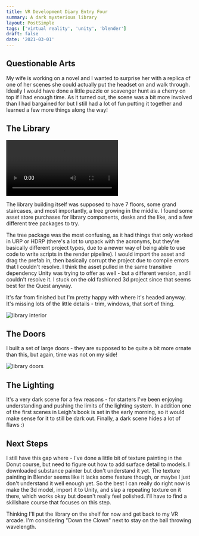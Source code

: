 ```yaml
---
title: VR Development Diary Entry Four
summary: A dark mysterious library
layout: PostSimple
tags: ['virtual reality', 'unity', 'blender']
draft: false
date: '2021-03-01'
---
```


## Questionable Arts

My wife is working on a novel and I wanted to surprise her with a replica of one of her scenes she could actually put the headset on and walk through. Ideally I would have done a little puzzle or scavenger hunt as a cherry on top if I had enough time.  As it turned out, the scene was a bit more involved than I had bargained for but I still had a lot of fun putting it together and learned a few more things along the way!

## The Library

<video controls>
    <source src="/static/videos/vr/library-walkthrough.mp4"/>
</video>


The library building itself was supposed to have 7 floors, some grand staircases, and most importantly, a tree growing in the middle. I found some asset store purchases for library components, desks and the like, and a few different tree packages to try.

The tree package was the most confusing, as it had things that only worked in URP or HDRP (there's a lot to unpack with the acronyms, but they're basically different project types, due to a newer way of being able to use code to write scripts in the render pipeline). I would import the asset and drag the prefab in, then basically corrupt the project due to compile errors that I couldn't resolve. I think the asset pulled in the same transitive dependency Unity was trying to offer as well - but a different version, and I couldn't resolve it. I stuck on the old fashioned 3d project since that seems best for the Quest anyway.

It's far from finished but I'm pretty happy with where it's headed anyway. It's missing lots of the little details - trim, windows, that sort of thing.

![library interior](/static/images/vr/interior.png)

## The Doors

I built a set of large doors - they are supposed to be quite a bit more ornate than this, but again, time was not on my side!

![library doors](/static/images/vr/library-doors.png)

## The Lighting

It's a very dark scene for a few reasons - for starters I've been enjoying understanding and pushing the limits of the lighting system. In addition one of the first scenes in Leigh's book is set in the early morning, so it would make sense for it to still be dark out. Finally, a dark scene hides a lot of flaws :)

## Next Steps

I still have this gap where - I've done a little bit of texture painting in the Donut course, but need to figure out how to add surface detail to models. I downloaded substance painter but don't understand it yet. The texture painting in Blender seems like it lacks some feature though, or maybe I just don't understand it well enough yet. So the best I can really do right now is make the 3d model, import it to Unity, and slap a repeating texture on it there, which works okay but doesn't really feel polished. I'll have to find a skillshare course that focuses on this step.

Thinking I'll put the library on the shelf for now and get back to my VR arcade. I'm considering "Down the Clown" next to stay on the ball throwing wavelength.
